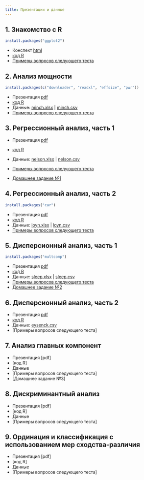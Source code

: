 ```yaml
---
title: Презентации и данные
---
```


## 1. Знакомство с R 

```r
install.packages("ggplot2")
```

- Конспект [html](01_intro_to_r.html)
- [код R](01_intro_to_r.R)
- [Примеры вопросов следующего теста](test_handouts/01-int-handout-test1.pdf)


## 2. Анализ мощности

```r
install.packages(c("downloader", "readxl", "effsize", "pwr"))
```

- Презентация [pdf](02_power.pdf)
- [код R](02_code_power.R)
- Данные: [minch.xlsx](data/minch.xlsx) | [minch.csv](data/minch.csv)
- [Примеры вопросов следующего теста](test_handouts/02-power-handout-test1.pdf)

## 3. Регрессионный анализ, часть 1


- Презентация [pdf](03_regression1.pdf)
- [код R](03_code_regression1.R)
- Данные: [nelson.xlsx](data/nelson.xlsx) | [nelson.csv](data/nelson.csv)
- [Примеры вопросов следующего теста](test_handouts/03-regr-handout-test1.pdf)

- [Домашнее задание №1](hw/hw1_lin-regr-cheddar-assump.zip)

## 4. Регрессионный анализ, часть 2

```r
install.packages("car")
```

- Презентация [pdf](04_regression2.pdf)
- [код R](04_code_regression2.R)
- Данные: [loyn.xlsx](data/loyn.xlsx) | [loyn.csv](data/loyn.csv)
- [Примеры вопросов следующего теста](test_handouts/04-mregr-handout-test1.pdf)

## 5. Дисперсионный анализ, часть 1 

```r
install.packages("multcomp")
```

- Презентация [pdf](05_anova1.pdf)
- [код R](05_code_anova1.R)
- Данные: [sleep.xlsx](data/sleep.xlsx) | [sleep.csv](data/sleep.csv)
- [Примеры вопросов следующего теста](test_handouts/05-anova1-handout-test1.pdf)
- [Домашнее задание №2](hw/hw2_anova2-moon.zip)

## 6. Дисперсионный анализ, часть 2

- Презентация [pdf](06_anova2.pdf)
- [код R](06_code_anova2.R)
- Данные: [eysenck.csv](data/eysenck.csv)
- [Примеры вопросов следующего теста]

## 7. Анализ главных компонент

- Презентация [pdf]
- [код R]
- Данные
- [Примеры вопросов следующего теста]
- [Домашнее задание №3]

## 8. Дискриминантный анализ 

- Презентация [pdf]
- [код R]
- Данные
- [Примеры вопросов следующего теста]

## 9. Ординация и классификация с использованием мер сходства-различия

- Презентация [pdf]
- [код R]
- Данные
- [Примеры вопросов следующего теста]
